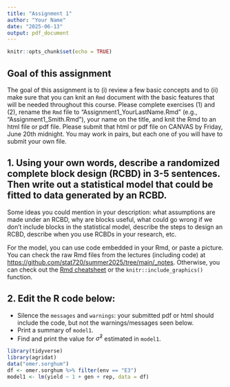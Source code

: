 ```yaml
---
title: "Assignment 1"
author: "Your Name"
date: "2025-06-13"
output: pdf_document
---
```


```r
knitr::opts_chunk$set(echo = TRUE)
```

## Goal of this assignment  

The goal of this assignment is to (i) review a few basic concepts and to (ii) make sure that you can knit an `Rmd` document with the basic features that will be needed throughout this course. 
Please complete exercises (1) and (2), rename the `Rmd` file to "Assignment1_YourLastName.Rmd" (e.g., "Assignment1_Smith.Rmd"), your name on the title, and knit the Rmd to an html file or pdf file. 
Please submit that html or pdf file on CANVAS by Friday, June 20th midnight. 
You may work in pairs, but each one of you will have to submit your own file. 

## 1. Using your own words, describe a randomized complete block design (RCBD) in 3-5 sentences. Then write out a statistical model that could be fitted to data generated by an RCBD.   
Some ideas you could mention in your description: what assumptions are made under an RCBD, why are blocks useful, what could go wrong if we don't include blocks in the statistical model, describe the steps to design an RCBD, describe when you use RCBDs in your research, etc.  

For the model, you can use \LaTeX code embedded in your Rmd, or paste a picture. You can check the raw Rmd files from the lectures (including \LaTeX code) at [https://github.com/stat720/summer2025/tree/main/_notes](https://github.com/stat720/summer2025/tree/main/_notes). Otherwise, you can check out the [Rmd cheatsheet](https://rstudio.github.io/cheatsheets/html/rmarkdown.html) or the `knitr::include_graphics()` function. 

## 2. Edit the R code below:  

- Silence the `messages` and `warnings`: your submitted pdf or html should include the code, but not the warnings/messages seen below. 
- Print a summary of `model1`. 
- Find and print the value for $\hat\sigma^2$ estimated in `model1`. 

```r
library(tidyverse)
library(agridat)
data("omer.sorghum")
df <- omer.sorghum %>% filter(env == "E3")
model1 <- lm(yield ~ 1 + gen + rep, data = df)
```

